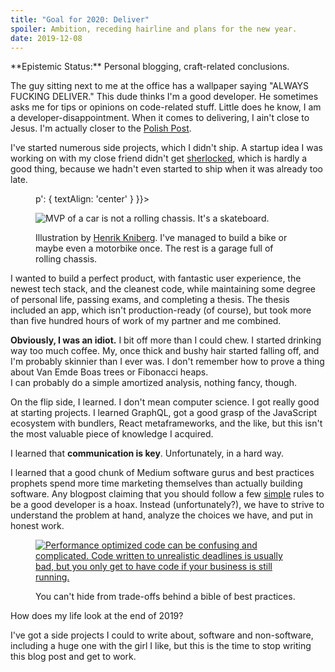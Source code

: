 ```yaml
---
title: "Goal for 2020: Deliver"
spoiler: Ambition, receding hairline and plans for the new year.
date: 2019-12-08
---
```


<Callout icon="✍️" unwrapChildP>
  **Epistemic Status:** Personal blogging, craft-related conclusions.
</Callout>

The guy sitting next to me at the office has a&nbsp;wallpaper saying "ALWAYS
FUCKING DELIVER." This dude thinks I'm a good developer. He sometimes asks me
for tips or opinions on code-related stuff. Little does he know, I am a
developer-disappointment. When it comes to delivering, I ain't close to Jesus.
I'm actually closer to the [Polish Post].

[polish post]:
  https://www.reddit.com/r/poland/comments/9hf0oq/why_is_poczta_polska_so_bad/

I've started numerous side projects, which I didn't ship. A startup idea I was
working on with my close friend didn't get [sherlocked], which is hardly a good
thing, because we hadn't even started to ship when it was already too late.

[sherlocked]:
  https://www.howtogeek.com/297651/what-does-it-mean-when-a-company-sherlocks-an-app/

<figure sx={{ '> p': { textAlign: 'center' } }}>

![MVP of a car is not a rolling chassis. It's a skateboard.](https://blog.crisp.se/wp-content/uploads/2016/01/Making-sense-of-MVP-.jpg)

<figcaption>

Illustration by [Henrik Kniberg]. I've managed to build a bike or maybe even a
motorbike once. The rest is a garage full of rolling chassis.

[henrik kniberg]:
  https://blog.crisp.se/2016/01/25/henrikkniberg/making-sense-of-mvp

</figcaption>

</figure>

I wanted to build a perfect product, with fantastic user experience, the newest
tech&nbsp;stack, and the&nbsp;cleanest code, while maintaining some degree of
personal life, passing exams, and completing a thesis. The thesis included an
app, which isn't&nbsp;production-ready (of course), but took more than five
hundred hours of work of&nbsp;my partner and me combined.

**Obviously, I was an idiot.** I bit off more than I could chew. I started
drinking way too much coffee. My, once thick and bushy hair started falling off,
and I'm probably skinnier than I ever was. I don't remember how to prove a thing
about Van&nbsp;Emde&nbsp;Boas trees or Fibonacci heaps.\
I can probably do a simple amortized analysis, nothing fancy, though.

On the flip side, I learned. I don't mean computer science. I got really good at
starting&nbsp;projects. I learned GraphQL, got a good grasp of the JavaScript
ecosystem with bundlers, React metaframeworks, and the like, but this isn't the
most valuable piece&nbsp;of knowledge I acquired.

I learned that **communication is key**. Unfortunately, in a hard way.

I learned that a good chunk of Medium software gurus and best practices prophets
spend more time marketing themselves than actually building software. Any
blogpost claiming that you should follow a few [simple] rules to be a good
developer is a hoax. Instead (unfortunately?), we have to strive to understand
the problem at hand, analyze the choices we have, and put in honest work.

[simple]: https://asthasr.github.io/posts/danger-of-simplicity/

<figure sx={{ img: { position: 'absolute', top: 0 } }}>

<a href="https://twitter.com/dylan_koji/status/1120793176472612864">

![Performance optimized code can be confusing and complicated. Code written to unrealistic deadlines is usually bad, but you only get to have code if your business is still running.](/content/deliver/tradeoffs-tweets.png)

</a>

<figcaption sx={{ mt: 2 }}>
  You can't hide from trade-offs behind a bible of best practices.
</figcaption>

</figure>

How does my life look at the end of 2019?

I've got a side projects I could to write about, software and non-software,
including a&nbsp;huge one with the girl I like, but this is the time to stop
writing this blog post and get to work.

[side project]: https://github.com/zagrajmy/
[adrs]: https://adr.github.io/
[in public]: https://www.swyx.io/writing/learn-in-public/
